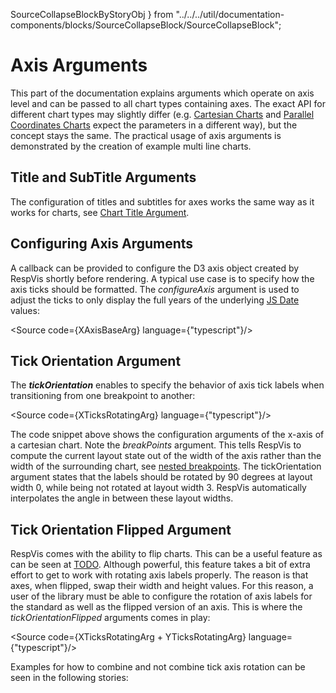   SourceCollapseBlockByStoryObj
} from "../../../util/documentation-components/blocks/SourceCollapseBlock/SourceCollapseBlock";

<Meta of={CurrentMeta}/>

# Axis Arguments

This part of the documentation explains arguments which operate on axis level
and can be passed to all chart types containing axes. The exact API for
different chart types may slightly differ
(e.g. [Cartesian Charts](?path=/docs/charts-cartesian-charts--about-cartesian-charts)
and [Parallel Coordinates Charts](?path=/docs/charts-parallel-coordinates-chart--docs) expect
the parameters in a different way), but the concept stays the same.
The practical usage of axis arguments is demonstrated by the creation of example multi line charts.



## Title and SubTitle Arguments

The configuration of titles and subtitles for axes works the same way as it works
for charts, see [Chart Title Argument](?path=/docs/charts-respvis-arguments-chart-arguments--docs/#-title-argument).



## Configuring Axis Arguments

A callback can be provided to configure the D3 axis object created by RespVis shortly before
rendering. A typical use case is to specify how the axis ticks should be formatted. The
_*configureAxis*_ argument is used to adjust the ticks to only display the full years of the underlying
[JS Date](https://developer.mozilla.org/en-US/docs/Web/JavaScript/Reference/Global_Objects/Date?retiredLocale=de)
values:

<Source code={XAxisBaseArg} language={"typescript"}/>
<SourceCollapseBlockByStoryObj story={CurrentStories.AxisConfigArguments}/>



## <a name="tick-orientation-argument"></a> Tick Orientation Argument

The _**tickOrientation**_ enables to specify the behavior of axis tick labels when
transitioning from one breakpoint to another:

<Source code={XTicksRotatingArg} language={"typescript"}/>

The code snippet above shows the configuration arguments of the x-axis of a cartesian chart.
Note the _*breakPoints*_ argument. This tells RespVis to compute the current layout state out
of the width of the axis rather than the width of the surrounding chart, see
[nested breakpoints](?path=/docs/charts-respvis-arguments-chart-arguments--docs/#-nested-breakpoints).
The tickOrientation argument states that the labels should be rotated by 90 degrees at layout width 0,
while being not rotated at layout width 3. RespVis automatically interpolates the angle in between these
layout widths.

<SourceCollapseBlockByStoryObj story={CurrentStories.RotatingTicksArguments}/>



## <a name="tick-orientation-flipped-argument"></a> Tick Orientation Flipped Argument

RespVis comes with the ability to flip charts. This can be a useful feature as can be seen
at [TODO](TODO). Although powerful, this feature takes a bit of extra effort to get to work
with rotating axis labels properly. The reason is that axes, when flipped, swap their width
and height values. For this reason, a user of the library must be able to configure the
rotation of axis labels for the standard as well as the flipped version of an axis. This is
where the *_tickOrientationFlipped_* arguments comes in play:

<Source code={XTicksRotatingArg + YTicksRotatingArg} language={"typescript"}/>

Examples for how to combine and not combine tick axis rotation can be seen
in the following stories:

<SourceCollapseBlockByStoryObj story={CurrentStories.RotatingTicksArgumentsWithFlipIncorrect}/>
<SourceCollapseBlockByStoryObj story={CurrentStories.RotatingTicksArgumentsWithFlipCorrect}/>

